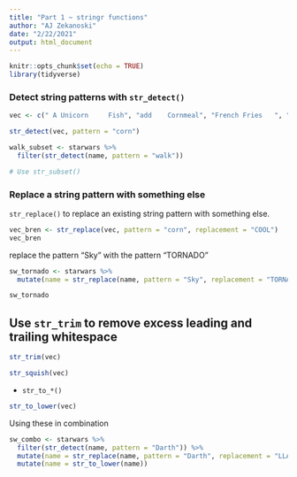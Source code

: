 ```yaml
---
title: "Part 1 ~ stringr functions"
author: "AJ Zekanoski"
date: "2/22/2021"
output: html_document
---
```


```r
knitr::opts_chunk$set(echo = TRUE)
library(tidyverse)
```

### Detect string patterns with `str_detect()`

```r
vec <- c(" A Unicorn     Fish", "add    Cornmeal", "French Fries   ", "  Acorn  Squash")

str_detect(vec, pattern = "corn")
```

```r
walk_subset <- starwars %>% 
  filter(str_detect(name, pattern = "walk"))

# Use str_subset()
```

### Replace a string pattern with something else


`str_replace()` to replace an existing string pattern with something else.

```r
vec_bren <- str_replace(vec, pattern = "corn", replacement = "COOL")
vec_bren
```

replace the pattern "Sky" with the pattern "TORNADO"

```r
sw_tornado <- starwars %>% 
  mutate(name = str_replace(name, pattern = "Sky", replacement = "TORNADO"))

sw_tornado
```

## Use `str_trim` to remove excess leading and trailing whitespace

```r
str_trim(vec)

str_squish(vec)
```

- `str_to_*()`


```r
str_to_lower(vec)
```

Using these in combination

```r
sw_combo <- starwars %>% 
  filter(str_detect(name, pattern = "Darth")) %>% 
  mutate(name = str_replace(name, pattern = "Darth", replacement = "LLAMA")) %>% 
  mutate(name = str_to_lower(name))

```

